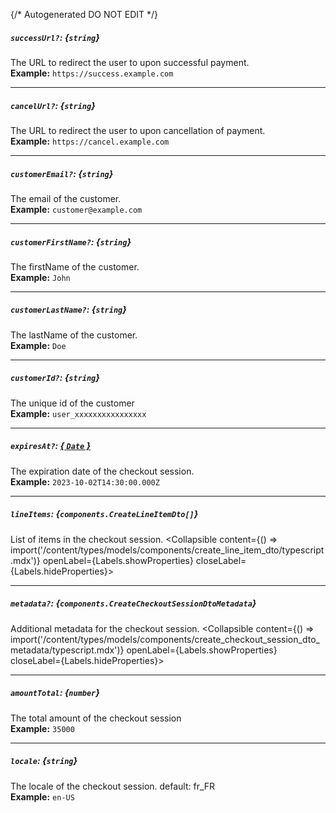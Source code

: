 {/* Autogenerated DO NOT EDIT  */}

##### `successUrl?`: *{`string`}*
The URL to redirect the user to upon successful payment.
<br/>
**Example:** `https://success.example.com`

---
##### `cancelUrl?`: *{`string`}*
The URL to redirect the user to upon cancellation of payment.
<br/>
**Example:** `https://cancel.example.com`

---
##### `customerEmail?`: *{`string`}*
The email of the customer.
<br/>
**Example:** `customer@example.com`

---
##### `customerFirstName?`: *{`string`}*
The firstName of the customer.
<br/>
**Example:** `John`

---
##### `customerLastName?`: *{`string`}*
The lastName of the customer.
<br/>
**Example:** `Doe`

---
##### `customerId?`: *{`string`}*
The unique id of the customer
<br/>
**Example:** `user_xxxxxxxxxxxxxxxx`

---
##### `expiresAt?`: [*{ `Date` }*](https://developer.mozilla.org/en-US/docs/Web/JavaScript/Reference/Global_Objects/Date)
The expiration date of the checkout session.
<br/>
**Example:** `2023-10-02T14:30:00.000Z`

---
##### `lineItems`: *{`components.CreateLineItemDto[]`}*
List of items in the checkout session.
<Collapsible content={() => import('/content/types/models/components/create_line_item_dto/typescript.mdx')} openLabel={Labels.showProperties} closeLabel={Labels.hideProperties}>
</Collapsible>

---
##### `metadata?`: *{`components.CreateCheckoutSessionDtoMetadata`}*
Additional metadata for the checkout session.
<Collapsible content={() => import('/content/types/models/components/create_checkout_session_dto_metadata/typescript.mdx')} openLabel={Labels.showProperties} closeLabel={Labels.hideProperties}>
</Collapsible>

---
##### `amountTotal`: *{`number`}*
The total amount of the checkout session
<br/>
**Example:** `35000`

---
##### `locale`: *{`string`}*
The locale of the checkout session. default: fr_FR
<br/>
**Example:** `en-US`


